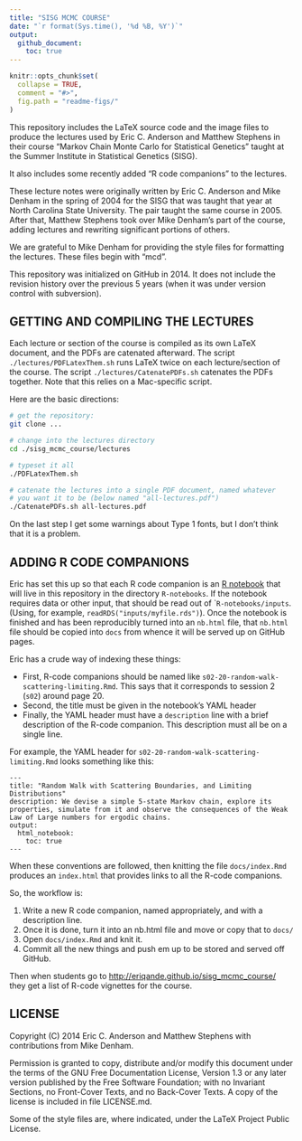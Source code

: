 ```yaml
---
title: "SISG MCMC COURSE"
date: "`r format(Sys.time(), '%d %B, %Y')`"
output: 
  github_document:
    toc: true
---
```


<!-- README.md is generated from README.Rmd. Please edit that file -->

```r
knitr::opts_chunk$set(
  collapse = TRUE,
  comment = "#>",
  fig.path = "readme-figs/"
)
```



This repository includes the LaTeX source code and the image files
to produce the lectures used by Eric C. Anderson and Matthew Stephens
in their course "Markov Chain Monte Carlo for Statistical Genetics" taught
at the Summer Institute in Statistical Genetics (SISG). 

It also includes some recently added "R code companions" to the lectures.

These lecture notes were originally written by Eric C. Anderson and Mike
Denham in the spring of 2004 for the SISG that was taught that year
at North Carolina State University.  The pair taught the same course
in 2005.  After that, Matthew Stephens took over Mike Denham's part of the
course, adding lectures and rewriting significant portions of others.

We are grateful to Mike Denham for providing the style files for formatting
the lectures. These files begin with "mcd".

This repository was initialized on GitHub in 2014.  It does not include the
revision history over the previous 5 years (when it was under version control with
subversion).

## GETTING AND COMPILING THE LECTURES

Each lecture or section of the course is compiled as its own LaTeX
document, and the PDFs are catenated afterward.  The script `./lectures/PDFLatexThem.sh`
runs LaTeX twice on each lecture/section of the course.  The script
`./lectures/CatenatePDFs.sh` catenates the PDFs together.  Note that this 
relies on a Mac-specific script.

Here are the basic directions:
```sh
# get the repository:
git clone ...

# change into the lectures directory
cd ./sisg_mcmc_course/lectures

# typeset it all
./PDFLatexThem.sh

# catenate the lectures into a single PDF document, named whatever
# you want it to be (below named "all-lectures.pdf")
./CatenatePDFs.sh all-lectures.pdf
```
On the last step I get some warnings about Type 1 fonts, but I don't think that it is a 
problem.

## ADDING R CODE COMPANIONS

Eric has set this up so that each R code companion is an [R notebook](http://rmarkdown.rstudio.com/r_notebooks.html) that will live in this repository
in the directory `R-notebooks`.  If the notebook requires data or other input, that should
be read out of ``R-notebooks/inputs`.  (Using, for example, `readRDS("inputs/myfile.rds")`).
Once the notebook is finished and has been reproducibly turned into an `nb.html` file, that
`nb.html` file should be copied into `docs` from whence it will be served up on GitHub pages.

Eric has a crude way of indexing these things:

- First, R-code companions should be named like `s02-20-random-walk-scattering-limiting.Rmd`. This says
that it corresponds to session 2 (`s02`) around page 20.
- Second, the title must be given in the notebook's YAML header
- Finally, the YAML header must have a `description` line with a brief description of the 
R-code companion.  This description must all be on a single line.

For example, the YAML header for `s02-20-random-walk-scattering-limiting.Rmd` looks something like
this:
```
---
title: "Random Walk with Scattering Boundaries, and Limiting Distributions"
description: We devise a simple 5-state Markov chain, explore its properties, simulate from it and observe the consequences of the Weak Law of Large numbers for ergodic chains.
output: 
  html_notebook:
    toc: true
---
```

When these conventions are followed, then knitting the file `docs/index.Rmd` produces 
an `index.html` that provides links to all the R-code companions.  

So, the workflow is:

1. Write a new R code companion, named appropriately, and with a description line.
2. Once it is done, turn it into an nb.html file and move or copy that to `docs/`
3. Open `docs/index.Rmd` and knit it.
4. Commit all the new things and push em up to be stored and served off GitHub.

Then when students go to [http://eriqande.github.io/sisg_mcmc_course/](http://eriqande.github.io/sisg_mcmc_course/) they get a list of R-code vignettes for the course.




## LICENSE

Copyright (C)  2014  Eric C. Anderson and Matthew Stephens with contributions
from Mike Denham.

Permission is granted to copy, distribute and/or modify this document
under the terms of the GNU Free Documentation License, Version 1.3
or any later version published by the Free Software Foundation;
with no Invariant Sections, no Front-Cover Texts, and no Back-Cover Texts.
A copy of the license is included in file LICENSE.md.

Some of the style files are, where indicated, under the 
LaTeX Project Public License.

